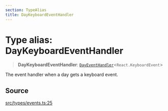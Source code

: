 ```yaml
---
section: TypeAlias
title: DayKeyboardEventHandler
---
```


# Type alias: DayKeyboardEventHandler

> **DayKeyboardEventHandler**: [`DayEventHandler`](/docs/api/next/type-aliases/DayEventHandler.mdx)\<`React.KeyboardEvent`\>

The event handler when a day gets a keyboard event.

## Source

[src/types/events.ts:25](https://github.com/gpbl/react-day-picker/blob/45cca307e/src/types/events.ts#L25)
